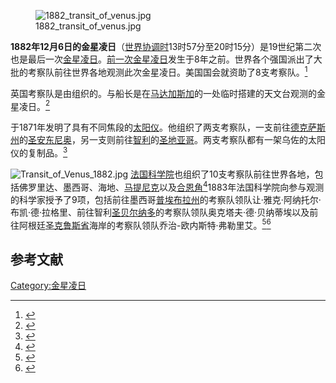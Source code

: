 [[File:1882_transit_of_venus.jpg|thumb]]


'''1882年12月6日的金星凌日'''（[[世界协调时|世界协调时]]13时57分至20时15分）是19世纪第二次也是最后一次[[金星凌日|金星凌日]]。[[1874年金星凌日|前一次金星凌日]]发生于8年之前。世界各个强国派出了大批的考察队前往世界各地观测此次金星凌日。美国国会就资助了8支考察队。<ref>{{cite web |url=http://aas.org/archives/BAAS/v27n4/aas187/S035002.html |title=The American Transit of Venus Expeditions of 1882, Including San Antonio |publisher=Aas.org |date= |accessdate=2014-06-07 |archive-url=https://web.archive.org/web/20160303212432/http://aas.org/archives/BAAS/v27n4/aas187/S035002.html |archive-date=2016-03-03 |dead-url=yes }}</ref>

英国考察队是由{{le|爱德华·詹姆斯·斯通|Edward James Stone}}组织的。{{le|斯蒂芬·约瑟夫·佩里|Stephen Joseph Perry}}与{{le|幼鹿号 (1856年)|HMS Fawn (1856)|幼鹿号}}船长{{le|佩勒姆·奥尔德里奇|Pelham Aldrich}}是在[[马达加斯加|马达加斯加]]的一处临时搭建的天文台观测的金星凌日。<ref>{{cite web|url=https://www.ras.org.uk/library/171-miscellaneous3/73-transits-of-venus-1874-a-1882|title=Transits of Venus, 1874 & 1882|publisher=Royal Astronomical Society|accessdate=2016-12-17|archive-date=2017-06-19|archive-url=https://web.archive.org/web/20170619234452/http://www.ras.org.uk/library/171-miscellaneous3/73-transits-of-venus-1874-a-1882|dead-url=no}}</ref>

{{le|让-夏尔·乌佐|Jean-Charles Houzeau}}于1871年发明了具有不同焦段的[[太阳仪|太阳仪]]。他组织了两支考察队，一支前往[[德克萨斯州|德克萨斯州]]的[[圣安东尼奥|圣安东尼奥]]，另一支则前往[[智利|智利]]的[[圣地亚哥|圣地亚哥]]。两支考察队都有一架乌佐的太阳仪的复制品。<ref>{{cite web|author=Sterken, Christiaan|title=Jean-Charles Houzeau and the 1882 Belgian Transit of Venus Expeditions|url=http://www.vub.ac.be/STER/JAD/JAD19/jad19_1/jad19_1q.pdf|accessdate=2016-12-17|archive-date=2016-03-04|archive-url=https://web.archive.org/web/20160304071411/http://www.vub.ac.be/STER/JAD/JAD19/jad19_1/jad19_1q.pdf|dead-url=no}}</ref>

[[File:Transit_of_Venus_1882.jpg|thumb]]
[[法国科学院|法国科学院]]也组织了10支考察队前往世界各地，包括佛罗里达、墨西哥、海地、[[马提尼克|马提尼克]]以及[[合恩角|合恩角]]<ref>{{cite web|url=http://www.amphilsoc.org/mole/view?docId=ead/Mss.B.F63-ead.xml|title=Passage de Vénus, Mission de Santa Cruz (Patagonie), Photograph Album,|publisher=American Philosophical Society|accessdate=2016-12-17|archive-date=2014-10-18|archive-url=https://web.archive.org/web/20141018210126/http://www.amphilsoc.org/mole/view?docId=ead%2FMss.B.F63-ead.xml|dead-url=no}}</ref>1883年法国科学院向参与观测的科学家授予了9项{{le|拉朗德奖|Lalande Prize}}，包括前往墨西哥[[普埃布拉州|普埃布拉州]]的考察队领队让·雅克·阿纳托尔·布凯·德·拉格里、前往智利[[聖貝爾納多_(智利)|圣贝尔纳多]]的考察队领队奥克塔夫·德·贝纳蒂埃以及前往阿根廷[[圣克鲁斯省_(阿根廷)|圣克鲁斯省]]海岸的考察队领队乔治-欧内斯特·弗勒里艾。<ref>{{cite journal|title=LES LAURÉATS DU PRIX LALANDE|journal=La Revue scientifique|volume=TOME 40|year=1887|location=Paris|pages=460–463|url=https://books.google.com/books?id=biIgAQAAMAAJ&pg=PA460}}</ref><ref>{{cite web |url=http://transitofvenus.nl/wp/past-transits/1882-december-6/ |title=1882 December 6, Venustransit |first=Steven |last=Van Roode |work=transitofvenus.nl |accessdate=2016-12-17 |deadurl=yes |archiveurl=https://web.archive.org/web/20141209183404/http://transitofvenus.nl/wp/past-transits/1882-december-6/ |archivedate=2014-12-09 }}</ref>

==参考文献==
{{Commonscat|1882 Transit of Venus}}
{{Reflist}}

{{Venus}}

[[Category:金星凌日|Category:金星凌日]]